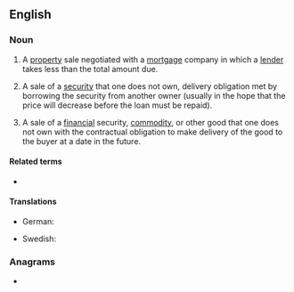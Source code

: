 ==English==

===Noun===
{{en-noun}}

# {{lb|en|real estate}} A [[property]] sale negotiated with a [[mortgage]] company in which a [[lender]] takes less than the total amount due.
# {{lb|en|investments}} A sale of a [[security]] that one does not own, delivery obligation met by borrowing the security from another owner (usually in the hope that the price will decrease before the loan must be repaid).
# {{lb|en|economics}} A sale of a [[financial]] security, [[commodity]], or other good that one does not own with the contractual obligation to make delivery of the good to the buyer at a date in the future.

====Related terms====
* {{l|en|sell short}}

====Translations====
{{trans-top|property sale negotiated with a mortgage company in which a lender takes less than the total amount due}}
{{trans-mid}}
{{trans-bottom}}

{{trans-top|sale of a security that one does not own, delivery obligation met by borrowing the security from another owner}}
* German: {{t+|de|Leerverkauf|m}}
{{trans-mid}}
* Swedish: {{t|sv|blankning|c}}
{{trans-bottom}}

===Anagrams===
* {{anagrams|en|a=aehlorsst|salt horse}}